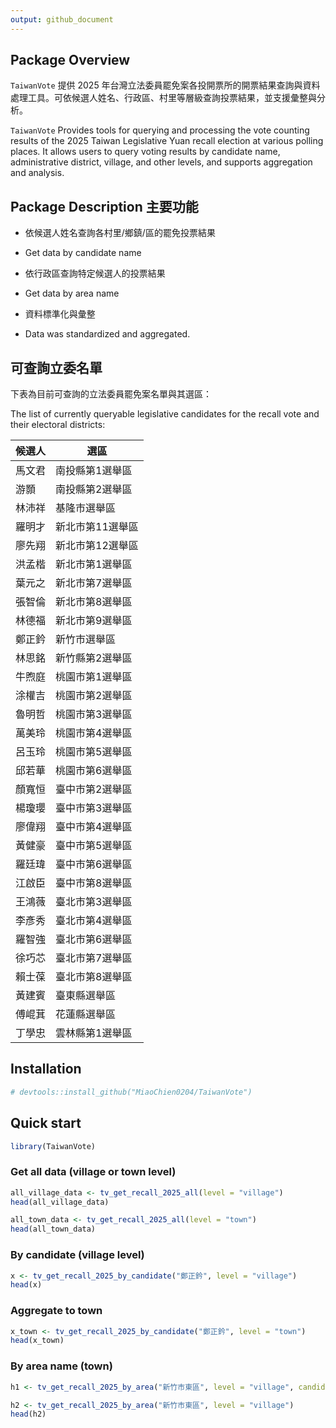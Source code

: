 ```yaml
---
output: github_document
---
```


## Package Overview

`TaiwanVote` 提供 2025 年台灣立法委員罷免案各投開票所的開票結果查詢與資料處理工具。可依候選人姓名、行政區、村里等層級查詢投票結果，並支援彙整與分析。

`TaiwanVote` Provides tools for querying and processing the vote counting results of the 2025 Taiwan Legislative Yuan recall election at various polling places. It allows users to query voting results by candidate name, administrative district, village, and other levels, and supports aggregation and analysis.

## Package Description 主要功能

-   依候選人姓名查詢各村里/鄉鎮/區的罷免投票結果

-   Get data by candidate name\

-   依行政區查詢特定候選人的投票結果

-   Get data by area name

-   資料標準化與彙整

-   Data was standardized and aggregated.

## 可查詢立委名單

下表為目前可查詢的立法委員罷免案名單與其選區：

The list of currently queryable legislative candidates for the recall vote and their electoral districts:

| 候選人 | 選區             |
|--------|------------------|
| 馬文君 | 南投縣第1選舉區  |
| 游顥   | 南投縣第2選舉區  |
| 林沛祥 | 基隆市選舉區     |
| 羅明才 | 新北市第11選舉區 |
| 廖先翔 | 新北市第12選舉區 |
| 洪孟楷 | 新北市第1選舉區  |
| 葉元之 | 新北市第7選舉區  |
| 張智倫 | 新北市第8選舉區  |
| 林德福 | 新北市第9選舉區  |
| 鄭正鈐 | 新竹市選舉區     |
| 林思銘 | 新竹縣第2選舉區  |
| 牛煦庭 | 桃園市第1選舉區  |
| 涂權吉 | 桃園市第2選舉區  |
| 魯明哲 | 桃園市第3選舉區  |
| 萬美玲 | 桃園市第4選舉區  |
| 呂玉玲 | 桃園市第5選舉區  |
| 邱若華 | 桃園市第6選舉區  |
| 顏寬恒 | 臺中市第2選舉區  |
| 楊瓊瓔 | 臺中市第3選舉區  |
| 廖偉翔 | 臺中市第4選舉區  |
| 黃健豪 | 臺中市第5選舉區  |
| 羅廷瑋 | 臺中市第6選舉區  |
| 江啟臣 | 臺中市第8選舉區  |
| 王鴻薇 | 臺北市第3選舉區  |
| 李彥秀 | 臺北市第4選舉區  |
| 羅智強 | 臺北市第6選舉區  |
| 徐巧芯 | 臺北市第7選舉區  |
| 賴士葆 | 臺北市第8選舉區  |
| 黃建賓 | 臺東縣選舉區     |
| 傅崐萁 | 花蓮縣選舉區     |
| 丁學忠 | 雲林縣第1選舉區  |

## Installation

```r
# devtools::install_github("MiaoChien0204/TaiwanVote")
```

## Quick start

```r
library(TaiwanVote)
```

### Get all data (village or town level)

```r
all_village_data <- tv_get_recall_2025_all(level = "village")
head(all_village_data)

all_town_data <- tv_get_recall_2025_all(level = "town")
head(all_town_data)

```

### By candidate (village level)

```r
x <- tv_get_recall_2025_by_candidate("鄭正鈐", level = "village") 
head(x)
```

### Aggregate to town

``` r
x_town <- tv_get_recall_2025_by_candidate("鄭正鈐", level = "town") 
head(x_town)
```

### By area name (town)

```r
h1 <- tv_get_recall_2025_by_area("新竹市東區", level = "village", candidate = "鄭正鈐") head(h1)

h2 <- tv_get_recall_2025_by_area("新竹市東區", level = "village") 
head(h2)
```




